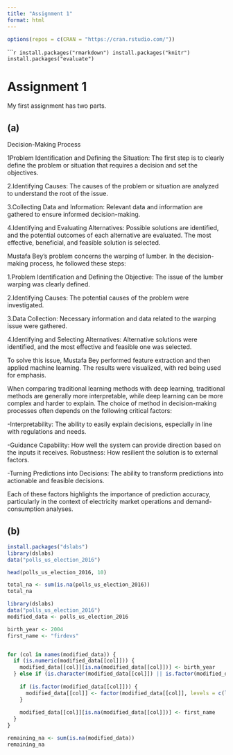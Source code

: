 ```yaml
---
title: "Assignment 1"
format: html
---
```

```r
options(repos = c(CRAN = "https://cran.rstudio.com/"))
```


``````r
install.packages("rmarkdown")
install.packages("knitr")
install.packages("evaluate")
```


# Assignment 1

My first assignment has two parts.

## (a) 
Decision-Making Process

1Problem Identification and Defining the Situation: The first step is to clearly define the problem or situation that requires a decision and set the objectives.

2.Identifying Causes: The causes of the problem or situation are analyzed to understand the root of the issue.

3.Collecting Data and Information: Relevant data and information are gathered to ensure informed decision-making.

4.Identifying and Evaluating Alternatives: Possible solutions are identified, and the potential outcomes of each alternative are evaluated. The most effective, beneficial, and feasible solution is selected.

Mustafa Bey's problem concerns the warping of lumber. In the decision-making process, he followed these steps:

1.Problem Identification and Defining the Objective: The issue of the lumber warping was clearly defined.

2.Identifying Causes: The potential causes of the problem were investigated.

3.Data Collection: Necessary information and data related to the warping issue were gathered.

4.Identifying and Selecting Alternatives: Alternative solutions were identified, and the most effective and feasible one was selected.

To solve this issue, Mustafa Bey performed feature extraction and then applied machine learning. The results were visualized, with red being used for emphasis.


When comparing traditional learning methods with deep learning, traditional methods are generally more interpretable, while deep learning can be more complex and harder to explain. The choice of method in decision-making processes often depends on the following critical factors:

-Interpretability: The ability to easily explain decisions, especially in line with regulations and needs.

-Guidance Capability: How well the system can provide direction based on the inputs it receives.
Robustness: How resilient the solution is to external factors.

-Turning Predictions into Decisions: The ability to transform predictions into actionable and feasible decisions.

Each of these factors highlights the importance of prediction accuracy, particularly in the context of electricity market operations and demand-consumption analyses.

## (b)

```r

install.packages("dslabs")
library(dslabs)
data("polls_us_election_2016")

```

```r
head(polls_us_election_2016, 10)
```

```r
total_na <- sum(is.na(polls_us_election_2016))
total_na

```


```r
library(dslabs)
data("polls_us_election_2016")
modified_data <- polls_us_election_2016

birth_year <- 2004
first_name <- "firdevs"


for (col in names(modified_data)) {
  if (is.numeric(modified_data[[col]])) {
    modified_data[[col]][is.na(modified_data[[col]])] <- birth_year
  } else if (is.character(modified_data[[col]]) || is.factor(modified_data[[col]])) {
    
    if (is.factor(modified_data[[col]])) {
      modified_data[[col]] <- factor(modified_data[[col]], levels = c(levels(modified_data[[col]]), first_name))
    }
   
    modified_data[[col]][is.na(modified_data[[col]])] <- first_name
  }
}
```

```r
remaining_na <- sum(is.na(modified_data))
remaining_na
```

